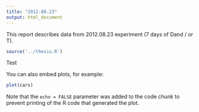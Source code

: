 ```yaml
---
title: "2012.08.23"
output: html_document
---
```


This report describes data from 2012.08.23 experiment (7 days of Dand / or T).

```r
source('../thesis.R')
```

Test 


You can also embed plots, for example:

```r
plot(cars)
```

Note that the `echo = FALSE` parameter was added to the code chunk to prevent printing of the R code that generated the plot.
